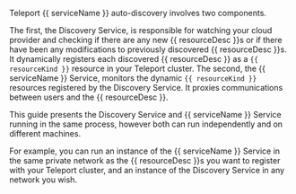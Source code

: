 Teleport {{ serviceName }} auto-discovery involves two components.

The first, the Discovery Service, is responsible for watching your cloud
provider and checking if there are any new {{ resourceDesc }}s or if there have
been any modifications to previously discovered {{ resourceDesc }}s. It
dynamically registers each discovered {{ resourceDesc }} as a
`{{ resourceKind }}` resource in your Teleport cluster.
The second, the {{ serviceName }} Service, monitors the dynamic
`{{ resourceKind }}` resources registered by the Discovery Service.
It proxies communications between users and the {{ resourceDesc }}.

<Admonition type="tip">

This guide presents the Discovery Service and {{ serviceName }} Service running
in the same process, however both can run independently and on different machines. 

For example, you can run an instance of the {{ serviceName }} Service in the
same private network as the {{ resourceDesc }}s you want to register with your
Teleport cluster, and an instance of the Discovery Service in any network you
wish. 

</Admonition>
